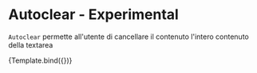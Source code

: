 

<Meta title="Components/Textarea/Props/Autoclear" component={VvTextarea} />

# Autoclear - Experimental

`Autoclear` permette all'utente di cancellare il contenuto l'intero contenuto della textarea

<Canvas>
	<Story
		name="Autoclear"
		play={autoclearTest}
		args={{
			name: 'textarea-autoclear',
			label: 'Autoclear',
			autoclear: true
		}}>
		{Template.bind({})}
	</Story>
</Canvas>
